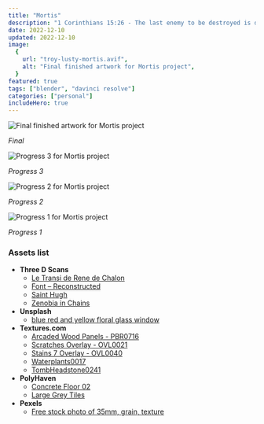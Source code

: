 ```yaml
---
title: "Mortis"
description: "1 Corinthians 15:26 - The last enemy to be destroyed is death."
date: 2022-12-10
updated: 2022-12-10
image:
  {
    url: "troy-lusty-mortis.avif",
    alt: "Final finished artwork for Mortis project",
  }
featured: true
tags: ["blender", "davinci resolve"]
categories: ["personal"]
includeHero: true
---
```


![Final finished artwork for Mortis project](troy-lusty-mortis.avif)

_Final_

![Progress 3 for Mortis project](troy-lusty-mortis-progress-3.avif)

_Progress 3_

![Progress 2 for Mortis project](troy-lusty-mortis-progress-2.avif)

_Progress 2_

![Progress 1 for Mortis project](troy-lusty-mortis-progress-1.avif)

_Progress 1_

### Assets list

- **Three D Scans**
  - [Le Transi de Rene de Chalon](https://threedscans.com/musee-des-monuments-francais/le-transi-de-rene-de-chalon)
  - [Font – Reconstructed](https://threedscans.com/lincoln/reconstructed/)
  - [Saint Hugh](https://threedscans.com/lincoln/saint-hughs/)
  - [Zenobia in Chains](https://threedscans.com/saint-louis-art-museum/zenobia-in-chains/)
- **Unsplash**
  - [blue red and yellow floral glass window](https://unsplash.com/photos/YEXaj7mNiCQ)
- **Textures.com**
  - [Arcaded Wood Panels - PBR0716](https://www.textures.com/download/PBR0959/140830)
  - [Scratches Overlay - OVL0021](https://www.textures.com/download/Overlays0025/136531)
  - [Stains 7 Overlay - OVL0040](https://www.textures.com/download/Overlays0041/137435)
  - [Waterplants0017](https://www.textures.com/download/Waterplants0017/14022)
  - [TombHeadstone0241](https://www.textures.com/download/TombHeadstone0241/130539)
- **PolyHaven**
  - [Concrete Floor 02](https://polyhaven.com/a/concrete_floor_02)
  - [Large Grey Tiles](https://polyhaven.com/a/large_grey_tiles)
- **Pexels**
  - [Free stock photo of 35mm, grain, texture](https://www.pexels.com/photo/35mm-film-grain-texture-246213/)
